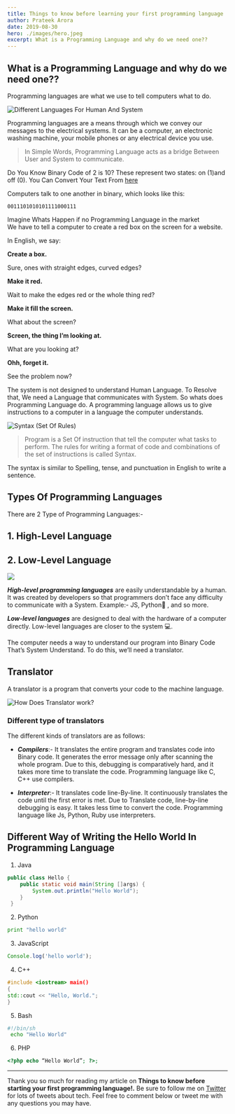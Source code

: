 ```yaml
---
title: Things to know before learning your first programming language
author: Prateek Arora
date: 2019-08-30
hero: ./images/hero.jpeg
excerpt: What is a Programming Language and why do we need one??
---
```


## What is a Programming Language and why do we need one??

Programming languages are what we use to tell computers what to do.

![Different Languages For Human And System](https://miro.medium.com/max/496/0*xWveD227uuLHCZCZ.png)

Programming languages are a means through which we convey our messages to the electrical systems. It can be a computer, an electronic washing machine, your mobile phones or any electrical device you use.

> In Simple Words, Programming Language acts as a bridge Between User and System to communicate.

Do You Know Binary Code of 2 is 10? These represent two states: on (1)and off (0). You Can Convert Your Text From [here](https://codebeautify.org/text-to-binary)

Computers talk to one another in binary, which looks like this:

`0011101010101111000111`

Imagine Whats Happen if no Programming Language in the market   
We have to tell a computer to create a red box on the screen for a website.

In English, we say:

**Create a box.**

Sure, ones with straight edges, curved edges?

**Make it red.**

Wait to make the edges red or the whole thing red?

**Make it fill the screen.**

What about the screen?

**Screen, the thing I’m looking at.**

What are you looking at?

**Ohh, forget it.**

See the problem now?

The system is not designed to understand Human Language. To Resolve that, We need a Language that communicates with System. So whats does Programming Language do. A programming language allows us to give instructions to a computer in a language the computer understands.

![Syntax (Set Of Rules)](https://miro.medium.com/max/700/0*wCSm1ixAiZThnV37)

> Program is a Set Of instruction that tell the computer what tasks to perform.  The rules for writing a format of code and combinations of the set of instructions is called Syntax.

The syntax is similar to Spelling, tense, and punctuation in English to write a sentence.

## Types Of Programming Languages

There are 2 Type of Programming Languages:-

## 1. High-Level Language   
## 2. Low-Level Language

![](https://miro.medium.com/max/602/1*SM50SlPOx2byQEuD7C5SMA.jpeg)

**_High-level programming languages_** are easily understandable by a human. It was created by developers so that programmers don’t face any difficulty to communicate with a System. Example:- JS, Python🐍 , and so more.

**_Low-level languages_** are designed to deal with the hardware of a computer directly. Low-level languages are closer to the system 💻.

The computer needs a way to understand our program into Binary Code That’s System Understand. To do this, we’ll need a translator.

## Translator

A translator is a program that converts your code to the machine language.

![How Does Translator work?](https://miro.medium.com/max/700/0*Z3NevxhNIHwBlXEG)

### Different type of translators

The different kinds of translators are as follows:

- **_Compilers_**:- It translates the entire program and translates code into Binary code. It generates the error message only after scanning the whole program. Due to this, debugging is comparatively hard, and it takes more time to translate the code. Programming language like C, C++ use compilers.

- **_Interpreter_**:- It translates code line-By-line. It continuously translates the code until the first error is met. Due to Translate code, line-by-line debugging is easy. It takes less time to convert the code. Programming language like Js, Python, Ruby use interpreters.

## Different Way of Writing the Hello World In Programming Language

1. Java

    
```java 
public class Hello {  
  	public static void main(String []args) {  
 		System.out.println("Hello World");  
  	}  
 }
```
2. Python
```python
print "hello world"
```

3. JavaScript

```javascript
Console.log('hello world');
```

4. C++
```cpp
#include <iostream> main()  
{  
std::cout << "Hello, World.";  
}
```
5. Bash
```bash
#!/bin/sh  
 echo "Hello World"
```
6. PHP
```php
<?php echo “Hello World”; ?>;
```
***
Thank you so much for reading my article on **Things to know before starting your first programming language!.** Be sure to follow me on [Twitter](https://twitter.com/prateek_codes) for lots of tweets about tech. Feel free to comment below or tweet me with any questions you may have.